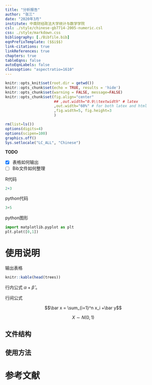 ```yaml
---
title: "分析报告"
author: "张三"
date: "2020年3月"
institute: 中南财经政法大学统计与数学学院
csl: ./style/chinese-gb7714-2005-numeric.csl
css: ./style/markdown.css
bibliography: [./Bibfile.bib]
eqnPrefixTemplate: ($$i$$)
link-citations: true
linkReferences: true
chapters: true
tableEqns: false
autoEqnLabels: false
classoption: "aspectratio=1610"
---
```


```r
knitr::opts_knit$set(root.dir = getwd())
knitr::opts_chunk$set(echo = TRUE, results = 'hide')
knitr::opts_chunk$set(warning = FALSE, message=FALSE)
knitr::opts_chunk$set(fig.align="center"
                      ## ,out.width="0.9\\textwidth" # latex
                      ,out.width="60%" # for both latex and html
                      ,fig.width=5, fig.height=3
                      )
```

```r
rm(list=ls())
options(digits=4)
options(scipen=100)
graphics.off()
Sys.setlocale("LC_ALL", "Chinese")
```

**TODO**

- [x] 表格如何输出
- [ ] Bib文件如何整理

R代码

```r
2+3
```

python代码

```python
3+5
```

python图形

```python
import matplotlib.pyplot as plt
plt.plot([0,1])
```

# 使用说明

输出表格

```r
knitr::kable(head(trees))
```

行内公式 $\alpha+\hat{\beta}$ 。

行间公式

$$\bar x = \sum_{i=1}^n x_i +\bar y$$

$$X \sim N(0,1)$$


## 文件结构 

## 使用方法

# 参考文献
[//]: # (\bibliography{Bibfile})
